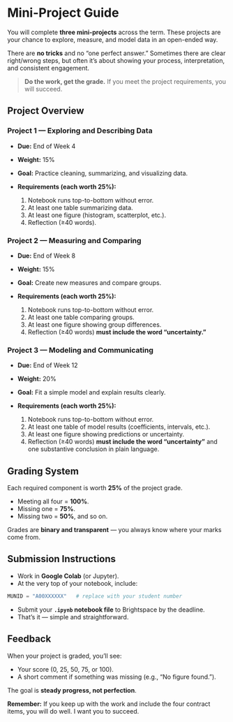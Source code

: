 # Mini-Project Guide

You will complete **three mini-projects** across the term. These projects are your chance to explore, measure, and model data in an open-ended way.

There are **no tricks** and no “one perfect answer.” Sometimes there are clear right/wrong steps, but often it’s about showing your process, interpretation, and consistent engagement.

> **Do the work, get the grade.** If you meet the project requirements, you will succeed.

## Project Overview

### Project 1 — Exploring and Describing Data

* **Due:** End of Week 4
* **Weight:** 15%
* **Goal:** Practice cleaning, summarizing, and visualizing data.
* **Requirements (each worth 25%):**

  1. Notebook runs top-to-bottom without error.
  2. At least one table summarizing data.
  3. At least one figure (histogram, scatterplot, etc.).
  4. Reflection (≥40 words).

### Project 2 — Measuring and Comparing

* **Due:** End of Week 8
* **Weight:** 15%
* **Goal:** Create new measures and compare groups.
* **Requirements (each worth 25%):**

  1. Notebook runs top-to-bottom without error.
  2. At least one table comparing groups.
  3. At least one figure showing group differences.
  4. Reflection (≥40 words) **must include the word “uncertainty.”**

### Project 3 — Modeling and Communicating

* **Due:** End of Week 12
* **Weight:** 20%
* **Goal:** Fit a simple model and explain results clearly.
* **Requirements (each worth 25%):**

  1. Notebook runs top-to-bottom without error.
  2. At least one table of model results (coefficients, intervals, etc.).
  3. At least one figure showing predictions or uncertainty.
  4. Reflection (≥40 words) **must include the word “uncertainty”** and one substantive conclusion in plain language.

## Grading System

Each required component is worth **25%** of the project grade.

* Meeting all four = **100%**.
* Missing one = **75%**.
* Missing two = **50%**, and so on.

Grades are **binary and transparent** — you always know where your marks come from.

## Submission Instructions

* Work in **Google Colab** (or Jupyter).
* At the very top of your notebook, include:

```python
MUNID = "A00XXXXXX"   # replace with your student number
```

* Submit your **`.ipynb` notebook file** to Brightspace by the deadline.
* That’s it — simple and straightforward.

## Feedback

When your project is graded, you’ll see:

* Your score (0, 25, 50, 75, or 100).
* A short comment if something was missing (e.g., “No figure found.”).

The goal is **steady progress, not perfection**.

**Remember:** If you keep up with the work and include the four contract items, you will do well. I want you to succeed.
